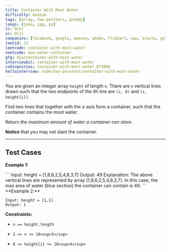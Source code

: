 ```yaml
---
title: Container With Most Water
difficulty: medium
tags: [array, two-pointers, greedy]
langs: [java, cpp, py]
tc: O(n)
sc: O(1)
companies: [facebook, google, amazon, adobe, flipkart, sap, oracle, goldman, microsoft, expedia]
leetid: 11
leetcode: container-with-most-water
neetcode: max-water-container
gfg: dsa/container-with-most-water
interviewbit: container-with-most-water
codingninjas: container-with-most-water_873860
hellointerview: code/two-pointers/container-with-most-water
---
```

You are given an integer array `height` of length `n`. There are `n` vertical lines drawn such that the two endpoints of the ith line are `(i, 0)` and `(i, height[i])`.

Find two lines that together with the x-axis form a container, such that the container contains the most water.

Return *the maximum amount of water a container can store*.

**Notice** that you may not slant the container.

 

---
## Test Cases
**Example 1:**

<MdxImage alt="" src="https://s3-lc-upload.s3.amazonaws.com/uploads/2018/07/17/question_11.jpg" style="width: 600px; height: 287px;" />
```
Input: height = [1,8,6,2,5,4,8,3,7]
Output: 49
Explanation: The above vertical lines are represented by array [1,8,6,2,5,4,8,3,7]. In this case, the max area of water (blue section) the container can contain is 49.
```
**Example 2:**

```
Input: height = [1,1]
Output: 1
```
 

**Constraints:**

	
* `n == height.length`
	
* `2 <= n <= 10<sup>5</sup>`
	
* `0 <= height[i] <= 10<sup>4</sup>`
